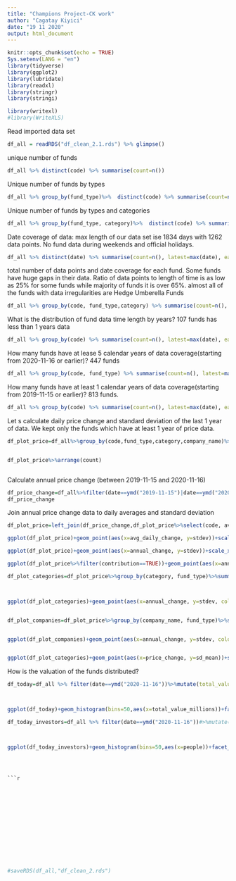 ---
title: "Champions Project-CK work"
author: "Cagatay Kiyici"
date: "19 11 2020"
output: html_document
---

```{r setup, include=FALSE}
knitr::opts_chunk$set(echo = TRUE)
Sys.setenv(LANG = "en")
library(tidyverse)
library(ggplot2)
library(lubridate)
library(readxl)
library(stringr)
library(stringi)

library(writexl)
#library(WriteXLS)


```

Read imported data set
```{r}
df_all = readRDS("df_clean_2.1.rds") %>% glimpse()

```


 unique  number of funds 

```{r}

df_all %>% distinct(code) %>% summarise(count=n())

```

Unique number of funds by types
```{r}

df_all %>% group_by(fund_type)%>%  distinct(code) %>% summarise(count=n())

```

Unique number of funds by types and categories
```{r}

df_all %>% group_by(fund_type, category)%>%  distinct(code) %>% summarise(count=n())%>%arrange(desc(count))

```



Date coverage of data: max length of our data set ise 1834 days with 1262 data points. No fund data during weekends and official holidays.
```{r}

df_all %>% distinct(date) %>% summarise(count=n(), latest=max(date), earliest=min(date), length=max(date)-min(date))


```


total number of data points and date coverage for each fund. Some funds have huge gaps in their data. Ratio of data points to length of time is as low as 25% for some funds while majority of funds it is over 65%. almost all of the funds with data irregularities are Hedge Umberella Funds 

```{r}

df_all %>% group_by(code, fund_type,category) %>% summarise(count=n(), latest=max(date), earliest=min(date), length=as.integer(max(date)-min(date))) %>% mutate(coverage=count/length)%>%arrange((coverage))


```



What is the distribution of fund data time length by years? 107 funds has less than 1 years data

```{r}

df_all %>% group_by(code) %>% summarise(count=n(), latest=max(date), earliest=min(date), length=max(date)-min(date))%>% arrange(count) %>% group_by(length_years=as.integer(floor(length/365)) )%>% summarise(countcuts=n())%>% arrange(length_years)#%>%glimpse()

```

How many funds have at lease 5 calendar years of data coverage(starting from 2020-11-16 or earlier)? 447 funds


```{r}

df_all %>% group_by(code, fund_type) %>% summarise(count=n(), latest=max(date), earliest=min(date), length=max(date)-min(date))%>%arrange(desc(earliest)) %>% filter(earliest<=ymd("2015-11-16"))


```

How many funds have at least 1 calendar years of data coverage(starting from 2019-11-15 or earlier)? 813 funds. 


```{r}

df_all %>% group_by(code) %>% summarise(count=n(), latest=max(date), earliest=min(date), length=max(date)-min(date))%>%arrange((code)) %>% filter(earliest<=ymd("2019-11-15"))

```



Let s calculate daily price change and standard deviation of the last 1 year of data. We kept only the funds which have at least 1 year of price data.


```{r}
df_plot_price=df_all%>%group_by(code,fund_type,category,company_name)%>%arrange(code,date)%>%mutate(previousday=lag(price,n=1), daily_price_change=price/previousday-1)%>%filter(date>=ymd("20191115"))%>%summarise(avg_daily_change=mean(daily_price_change, na.rm = TRUE), stdev=sd(daily_price_change, na.rm = TRUE),earliest=min(date), count=n())%>%arrange(count)%>%filter(earliest<=ymd("20191118"))


df_plot_price%>%arrange(count)



```



Calculate annual price change (between 2019-11-15 and 2020-11-16)

```{r}
df_price_change=df_all%>%filter(date==ymd("2019-11-15")|date==ymd("2020-11-16"))%>%group_by(code,fund_type,category,company_name)%>%arrange(code,date)%>%mutate(previous_price=lag(price),annual_change=price/previous_price-1)%>%relocate(annual_change)%>%filter(!is.na(annual_change))%>%select(-previous_price)
df_price_change

```


Join annual price change data to daily averages and standard deviation
```{r}
df_plot_price=left_join(df_price_change,df_plot_price%>%select(code, avg_daily_change, stdev), by="code")%>%select(-fund_type.y, -category.y)%>%rename(fund_type=fund_type.x,category=category.x)%>%relocate(avg_daily_change,stdev)%>%glimpse()

```



```{r}


ggplot(df_plot_price)+geom_point(aes(x=avg_daily_change, y=stdev))+scale_x_log10()+scale_y_log10()+theme_minimal()+theme(legend.position="bottom")+facet_wrap(vars(category)) 


```


```{r}


ggplot(df_plot_price)+geom_point(aes(x=annual_change, y=stdev))+scale_x_log10()+scale_y_log10()+theme_minimal()+theme(legend.position="bottom")+facet_wrap(vars(category)) 


```





```{r}


ggplot(df_plot_price%>%filter(contribution==TRUE))+geom_point(aes(x=annual_change, y=stdev,color=category))+scale_x_log10()+scale_y_log10()+theme_minimal()+theme(legend.position="bottom")#+facet_wrap(vars(contribution)) 


```



```{r}
df_plot_categories=df_plot_price%>%group_by(category, fund_type)%>%summarize(avg_daily_change=mean(avg_daily_change,na.rm=TRUE),stdev=mean(stdev,na.rm = TRUE), annual_change=mean(annual_change,na.rm=TRUE))%>%glimpse()



ggplot(df_plot_categories)+geom_point(aes(x=annual_change, y=stdev, color=category))+scale_x_log10()+scale_y_log10()+theme_minimal()+theme(legend.position="bottom")+facet_wrap(vars(fund_type)) 



```
```{r}
df_plot_companies=df_plot_price%>%group_by(company_name, fund_type)%>%summarize(avg_daily_change=mean(avg_daily_change,na.rm=TRUE),stdev=mean(stdev,na.rm = TRUE), annual_change=mean(annual_change,na.rm=TRUE))


ggplot(df_plot_companies)+geom_point(aes(x=annual_change, y=stdev, color=company_name))+scale_x_log10()+scale_y_log10()+theme_minimal()+theme(legend.position="bottom")+facet_wrap(vars(fund_type)) 



```


```{r}

ggplot(df_plot_categories)+geom_point(aes(x=price_change, y=sd_mean))+scale_x_log10()#+scale_y_log10()+theme_minimal()+theme(legend.position="bottom")

```










How is the valuation of the funds distributed?


```{r}

df_today=df_all %>% filter(date==ymd("2020-11-16"))%>%mutate(total_value_millions=round(total_value/1000000,2), total_value_bins=floor(total_value/10000000))



ggplot(df_today)+geom_histogram(bins=50,aes(x=total_value_millions))+facet_grid(rows=vars(contribution))
```





```{r}

df_today_investors=df_all %>% filter(date==ymd("2020-11-16"))#>%mutate(total_value_millions=round(total_value/1000000,2), total_value_bins=floor(total_value/10000000))



ggplot(df_today_investors)+geom_histogram(bins=50,aes(x=people))+facet_wrap(vars(fund_type))
```

```



```{r}



```



```{r}



```



```{r}



```



```{r}



```



```{r}



```



```{r}



```



```{r}



```



```{r}



```



```{r}



```



```{r}



```



```{r}



```



```{r}



```



```{r}



```



```{r}



```


```{r}

#saveRDS(df_all,"df_clean_2.rds")

```

















